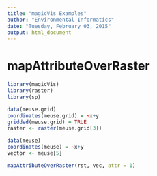```yaml
---
title: "magicVis Examples"
author: "Environmental Informatics"
date: "Tuesday, February 03, 2015"
output: html_document
---
```


# mapAttributeOverRaster
```r
library(magicVis)
library(raster)
library(sp)

data(meuse.grid)
coordinates(meuse.grid) = ~x+y
gridded(meuse.grid) = TRUE
raster <- raster(meuse.grid[3])

data(meuse)
coordinates(meuse) = ~x+y
vector <- meuse[5]

mapAttributeOverRaster(rst, vec, attr = 1)

```
